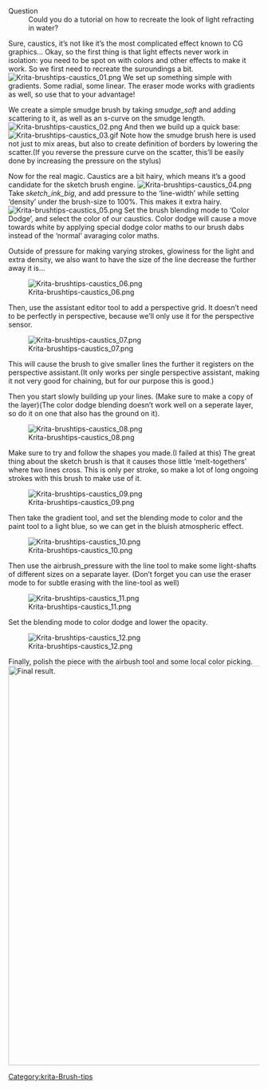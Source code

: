;Question
:Could you do a tutorial on how to recreate the look of light refracting in water?

Sure, caustics, it’s not like it’s the most complicated effect known to CG graphics… Okay, so the first thing is that light effects never work in isolation: you need to be spot on with colors and other effects to make it work. So we first need to recreate the suroundings a bit.
[[File:Krita-brushtips-caustics 01.png|center]]
We set up something simple with gradients. Some radial, some linear. The eraser mode works with gradients as well, so use that to your advantage!

We create a simple smudge brush by taking ''smudge_soft'' and adding scattering to it, as well as an s-curve on the smudge length.
[[File:Krita-brushtips-caustics 02.png|center]]
And then we build up a quick base:
[[File:Krita-brushtips-caustics 03.gif|center]]
Note how the smudge brush here is used not just to mix areas, but also to create definition of borders by lowering the scatter.(If you reverse the pressure curve on the scatter, this’ll be easily done by increasing the pressure on the stylus)

Now for the real magic. Caustics are a bit hairy, which means it’s a good candidate for the sketch brush engine.
[[File:Krita-brushtips-caustics 04.png|center]]
Take ''sketch_ink_big'', and add pressure to the ‘line-width’ while setting ‘density’ under the brush-size to 100%. This makes it extra hairy.
[[File:Krita-brushtips-caustics 05.png|center]]
Set the brush blending mode to ‘Color Dodge’, and select the color of our caustics. Color dodge will cause a move towards white by applying special dodge color maths to our brush dabs instead of the ‘normal’ avaraging color maths.

Outside of pressure for making varying strokes, glowiness for the light and extra density, we also want to have the size of the line decrease the further away it is…

[[File:Krita-brushtips-caustics 06.png|center]]

Then, use the assistant editor tool to add a perspective grid. It doesn’t need to be perfectly in perspective, because we’ll only use it for the perspective sensor.

[[File:Krita-brushtips-caustics 07.png|center]]

This will cause the brush to give smaller lines the further it registers on the perspective assistant.(It only works per single perspective assistant, making it not very good for chaining, but for our purpose this is good.)

Then you start slowly building up your lines. (Make sure to make a copy of the layer)(The color dodge blending doesn’t work well on a seperate layer, so do it on one that also has the ground on it).

[[File:Krita-brushtips-caustics 08.png|center]]

Make sure to try and follow the shapes you made.(I failed at this) The great thing about the sketch brush is that it causes those little ‘melt-togethers’ where two lines cross. This is only per stroke, so make a lot of long ongoing strokes with this brush to make use of it.

[[File:Krita-brushtips-caustics 09.png|center]]

Then take the gradient tool, and set the blending mode to color and the paint tool to a light blue, so we can get in the bluish atmospheric effect.

[[File:Krita-brushtips-caustics 10.png|center]]

Then use the airbrush_pressure with the line tool to make some light-shafts of different sizes on a separate layer. (Don’t forget you can use the eraser mode to for subtle erasing with the line-tool as well)

[[File:Krita-brushtips-caustics 11.png|center]]

Set the blending mode to color dodge and lower the opacity.

[[File:Krita-brushtips-caustics 12.png|center]]

Finally, polish the piece with the airbush tool and some local color picking.
[[File:Krita-brushtips-caustics 13.png|center|thumb|800px|Final result.]]
[[Category:krita-Brush-tips]]
